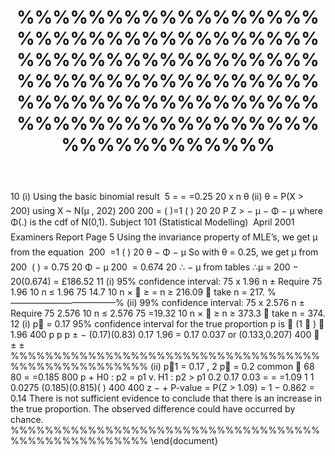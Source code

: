 %%%%%%%%%%%%%%%%%%%%%%%%%%%%%%%%%%%%%%%%%%%%%%%%%%%%%%%%%%%%%%%%%%%%%%%%%%%%%%%%%%%%%%%%%%%%%%%%%%%%%%%%%%%%%%%%%%%
10 (i) Using the basic binomial result
 5 = = =0.25
20
x
n
θ
(ii) θ = P(X > 200) using X ~ N(μ , 202)
200 200
= ( )=1 ( )
20 20
P Z > − μ − Φ − μ
where Φ(.) is the cdf of N(0,1).
Subject 101 (Statistical Modelling)  April 2001  Examiners Report
Page 5
Using the invariance property of MLE’s, we get μ from the equation
 200  =1 ( )
20
θ − Φ − μ
So with θ = 0.25, we get μ from
200 
( ) = 0.75
20
Φ − μ
200 
= 0.674
20
∴ − μ from tables
∴μ = 200 − 20(0.674) = £186.52
11 (i) 95% confidence interval:
75
x 1.96
n
±
Require
75
1.96 10
n
≤
1.96 75
14.7
10
n ×
 ≥ =
n ≥ 216.09 ∴ take n = 217.
%------------------------------------%
(ii) 99\% confidence interval:
75
x 2.576
n
±
Require
75
2.576 10
n
≤
2.576 75
=19.32
10
n ×
 ≥
n ≥ 373.3 ∴ take n = 374.
12 (i) p = 0.17
95\% confidence interval for the true proportion p is
 (1  )  1.96
400
p p
p ± −
(0.17)(0.83)
0.17 1.96 = 0.17 0.037 or (0.133,0.207)
400
 ± ±
%%%%%%%%%%%%%%%%%%%%%%%%%%%%%%%%%%%%%%%%%%%%%%%%%%%%
(ii) p1 = 0.17 , 2 p = 0.2
common
 68 80 = =0.185
800
p +
H0 : p2 = p1 v. H1 : p2 > p1
0.2 0.17 0.03
= = =1.09
1 1 0.0275
(0.185)(0.815)( )
400 400
z −
+
P-value = P(Z > 1.09) = 1 − 0.862 = 0.14
There is not sufficient evidence to conclude that there is an increase in the
true proportion. The observed difference could have occurred by chance.
%%%%%%%%%%%%%%%%%%%%%%%%%%%%%%%%%%%%%%%%%%%%%%%%%%%%
\end{document}
